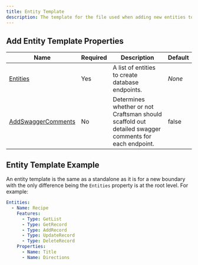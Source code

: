 ```yaml
---
title: Entity Template
description: The template for the file used when adding new entities to a web API using the `add:entity` command.
---
```


## Add Entity Template Properties

| Name                                                              | Required | Description                                                                                          | Default |
| ----------------------------------------------------------------- | -------- | ---------------------------------------------------------------------------------------------------- | ------- |
| [Entities](/docs/entities)                                        | Yes      | A list of entities to create database endpoints.                                                     | _None_  |
| [AddSwaggerComments](/docs/swagger#add-swagger-comments-property) | No       | Determines whether or not Craftsman should scaffold out detailed swagger comments for each endpoint. | false   |

## Entity Template Example

An entity template is the same as a standalone as it is for a new boundary with the only difference being the `Entities` property is at the root level.
For example:

```yaml
Entities:
  - Name: Recipe
    Features:
      - Type: GetList
      - Type: GetRecord
      - Type: AddRecord
      - Type: UpdateRecord
      - Type: DeleteRecord
    Properties:
      - Name: Title
      - Name: Directions
```
